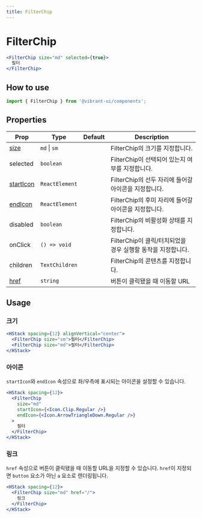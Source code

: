 ```yaml
---
title: FilterChip
---
```


# FilterChip

```jsx live
<FilterChip size="md" selected={true}>
  필터
</FilterChip>
```

## How to use

```jsx
import { FilterChip } from '@vibrant-ui/components';
```

## Properties

| Prop                 | Type           | Default | Description                                                 |
| -------------------- | -------------- | ------- | ----------------------------------------------------------- |
| [size](#크기)        | `md` \| `sm`   |         | FilterChip의 크기를 지정합니다.                             |
| selected             | `boolean`      |         | FilterChip이 선택되어 있는지 여부를 지정합니다.             |
| [startIcon](#아이콘) | `ReactElement` |         | FilterChip의 선두 자리에 들어갈 아이콘을 지정합니다.        |
| [endIcon](#아이콘)   | `ReactElement` |         | FilterChip의 후미 자리에 들어갈 아이콘을 지정합니다.        |
| disabled             | `boolean`      |         | FilterChip의 비활성화 상태를 지정합니다.                    |
| onClick              | `() => void`   |         | FilterChip이 클릭/터치되었을 경우 실행할 동작을 지정합니다. |
| children             | `TextChildren` |         | FilterChip의 콘텐츠를 지정합니다.                           |
| [href](#링크)        | `string`       |         | 버튼이 클릭됐을 때 이동할 URL                               |

## Usage

### 크기

```jsx live
<HStack spacing={12} alignVertical="center">
  <FilterChip size="sm">필터</FilterChip>
  <FilterChip size="md">필터</FilterChip>
</HStack>
```

### 아이콘

`startIcon`와 `endIcon` 속성으로 좌/우측에 표시되는 아이콘을 설정할 수 있습니다.

```jsx live
<HStack spacing={12}>
  <FilterChip
    size="md"
    startIcon={<Icon.Clip.Regular />}
    endIcon={<Icon.ArrowTriangleDown.Regular />}
  >
    필터
  </FilterChip>
</HStack>
```

### 링크

`href` 속성으로 버튼이 클릭됐을 때 이동할 URL을 지정할 수 있습니다. `href`이 지정되면 `button` 요소가 아닌 `a` 요소로 렌더링됩니다.

```jsx live
<HStack spacing={12}>
  <FilterChip size="md" href="/">
    링크
  </FilterChip>
</HStack>
```
